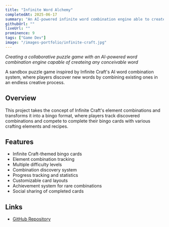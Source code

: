 ```yaml
---
title: "Infinite Word Alchemy"
completedAt: 2025-06-17
summary: "An AI-powered infinite word combination engine able to create ANY word by combining existing ones"
githubUrl: ""
liveUrl: ""
prominence: 9
tags: ["Game Dev"]
image: "/images-portfolio/infinite-craft.jpg"
---
```


_Creating a collaborative puzzle game with an AI-powered word combination engine capable of createing any conceivable word_

A sandbox puzzle game inspired by Infinite Craft's AI word combination system, where players discover new words by combining existing ones in an endless creative process.

## Overview

This project takes the concept of Infinite Craft's element combinations and transforms it into a bingo format, where players track discovered combinations and compete to complete their bingo cards with various crafting elements and recipes.

## Features

- Infinite Craft-themed bingo cards
- Element combination tracking
- Multiple difficulty levels
- Combination discovery system
- Progress tracking and statistics
- Customizable card layouts
- Achievement system for rare combinations
- Social sharing of completed cards

## Links

- [GitHub Repository](https://github.com/bbeaudet-dev/infinite-craft-bingo)
